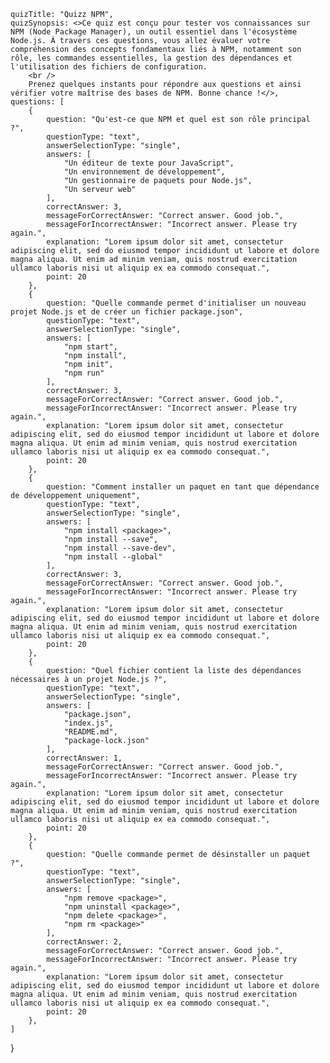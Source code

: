     quizTitle: "Quizz NPM",
    quizSynopsis: <>Ce quiz est conçu pour tester vos connaissances sur NPM (Node Package Manager), un outil essentiel dans l'écosystème Node.js. À travers ces questions, vous allez évaluer votre compréhension des concepts fondamentaux liés à NPM, notamment son rôle, les commandes essentielles, la gestion des dépendances et l'utilisation des fichiers de configuration.
        <br />
        Prenez quelques instants pour répondre aux questions et ainsi vérifier votre maîtrise des bases de NPM. Bonne chance !</>,
    questions: [
        {
            question: "Qu'est-ce que NPM et quel est son rôle principal ?",
            questionType: "text",
            answerSelectionType: "single",
            answers: [
                "Un éditeur de texte pour JavaScript",
                "Un environnement de développement",
                "Un gestionnaire de paquets pour Node.js",
                "Un serveur web"
            ],
            correctAnswer: 3,
            messageForCorrectAnswer: "Correct answer. Good job.",
            messageForIncorrectAnswer: "Incorrect answer. Please try again.",
            explanation: "Lorem ipsum dolor sit amet, consectetur adipiscing elit, sed do eiusmod tempor incididunt ut labore et dolore magna aliqua. Ut enim ad minim veniam, quis nostrud exercitation ullamco laboris nisi ut aliquip ex ea commodo consequat.",
            point: 20
        },
        {
            question: "Quelle commande permet d'initialiser un nouveau projet Node.js et de créer un fichier package.json",
            questionType: "text",
            answerSelectionType: "single",
            answers: [
                "npm start",
                "npm install",
                "npm init",
                "npm run"
            ],
            correctAnswer: 3,
            messageForCorrectAnswer: "Correct answer. Good job.",
            messageForIncorrectAnswer: "Incorrect answer. Please try again.",
            explanation: "Lorem ipsum dolor sit amet, consectetur adipiscing elit, sed do eiusmod tempor incididunt ut labore et dolore magna aliqua. Ut enim ad minim veniam, quis nostrud exercitation ullamco laboris nisi ut aliquip ex ea commodo consequat.",
            point: 20
        },
        {
            question: "Comment installer un paquet en tant que dépendance de développement uniquement",
            questionType: "text",
            answerSelectionType: "single",
            answers: [
                "npm install <package>",
                "npm install --save",
                "npm install --save-dev",
                "npm install --global"
            ],
            correctAnswer: 3,
            messageForCorrectAnswer: "Correct answer. Good job.",
            messageForIncorrectAnswer: "Incorrect answer. Please try again.",
            explanation: "Lorem ipsum dolor sit amet, consectetur adipiscing elit, sed do eiusmod tempor incididunt ut labore et dolore magna aliqua. Ut enim ad minim veniam, quis nostrud exercitation ullamco laboris nisi ut aliquip ex ea commodo consequat.",
            point: 20
        },
        {
            question: "Quel fichier contient la liste des dépendances nécessaires à un projet Node.js ?",
            questionType: "text",
            answerSelectionType: "single",
            answers: [
                "package.json",
                "index.js",
                "README.md",
                "package-lock.json"
            ],
            correctAnswer: 1,
            messageForCorrectAnswer: "Correct answer. Good job.",
            messageForIncorrectAnswer: "Incorrect answer. Please try again.",
            explanation: "Lorem ipsum dolor sit amet, consectetur adipiscing elit, sed do eiusmod tempor incididunt ut labore et dolore magna aliqua. Ut enim ad minim veniam, quis nostrud exercitation ullamco laboris nisi ut aliquip ex ea commodo consequat.",
            point: 20
        },
        {
            question: "Quelle commande permet de désinstaller un paquet ?",
            questionType: "text",
            answerSelectionType: "single",
            answers: [
                "npm remove <package>",
                "npm uninstall <package>",
                "npm delete <package>",
                "npm rm <package>"
            ],
            correctAnswer: 2,
            messageForCorrectAnswer: "Correct answer. Good job.",
            messageForIncorrectAnswer: "Incorrect answer. Please try again.",
            explanation: "Lorem ipsum dolor sit amet, consectetur adipiscing elit, sed do eiusmod tempor incididunt ut labore et dolore magna aliqua. Ut enim ad minim veniam, quis nostrud exercitation ullamco laboris nisi ut aliquip ex ea commodo consequat.",
            point: 20
        },
    ]
}


<Quizz quizData={quiz} />



